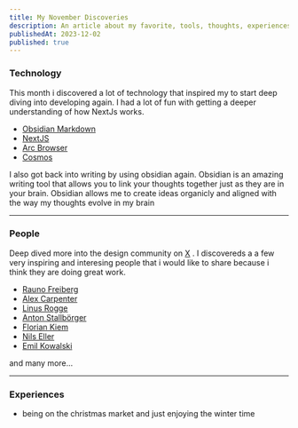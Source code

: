 ```yaml
---
title: My November Discoveries
description: An article about my favorite, tools, thoughts, experiences and people.
publishedAt: 2023-12-02
published: true
---
```


### Technology
This month i discovered a lot of technology that inspired my to start deep diving into developing again. I had a lot of fun with getting a deeper understanding of how NextJs works.  
- [Obsidian Markdown](https://obsidian.md/)
- [NextJS](https://nextjs.org)
- [Arc Browser](https://arc.net/)
- [Cosmos](https://www.cosmos.so/)

I also got back into writing by using obsidian again. Obsidian is an amazing writing tool that allows you to link your thoughts together just as they are in your brain. Obsidian allows me to create ideas organicly and aligned with the way my thoughts evolve in my brain


--- 

### People
Deep dived more into the design community on [X](https://twitter.com/) . I discovereds a a few very inspiring and interesing people that i would like to share because i think they are doing great work. 
- [Rauno Freiberg](https://rauno.me/)
- [Alex Carpenter](https://alexcarpenter.me/) 
- [Linus Rogge](https://linusrogge.com/)
- [Anton Stallbörger](https://antonstallboerger.com/)
- [Florian Kiem](floriankiem.com/)
- [Nils Eller](https://www.nilseller.com/)
- [Emil Kowalski](https://emilkowal.ski/)

and many more...


---

### Experiences
- being on the christmas market and just enjoying the winter time
